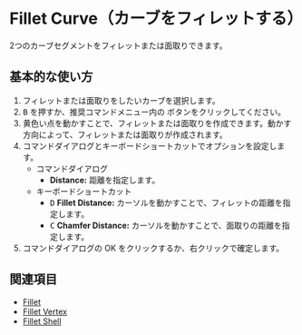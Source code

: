 
# Fillet Curve（カーブをフィレットする）

<Reference shortcut="B" command="Fillet" button="推奨コマンドメニューで"  buttonIcon='button-fillet'/>

2つのカーブセグメントをフィレットまたは面取りできます。

## 基本的な使い方

1. フィレットまたは面取りをしたいカーブを選択します。
2. <kbd>B</kbd> を押すか、推奨コマンドメニュー内の <ButtonIcon type="button-fillet" /> ボタンをクリックしてください。
3. 黄色い点を動かすことで、フィレットまたは面取りを作成できます。動かす方向によって、フィレットまたは面取りが作成されます。
4. コマンドダイアログとキーボードショートカットでオプションを設定します。
    - <Kst>コマンドダイアログ</Kst>
        - **Distance:** 距離を指定します。
    - <Kst>キーボードショートカット</Kst>
        - <kbd>D</kbd> **Fillet Distance:** カーソルを動かすことで、フィレットの距離を指定します。
        - <kbd>C</kbd> **Chamfer Distance:** カーソルを動かすことで、面取りの距離を指定します。
5. コマンドダイアログの OK をクリックするか、右クリックで確定します。

<VideoPlayer fileName="fillet"/>

## 関連項目
- [Fillet](fillet)
- [Fillet Vertex](fillet-vertex)
- [Fillet Shell](/solid/fillet-shell)